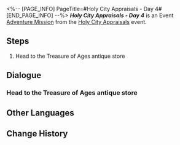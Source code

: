 <%-- [PAGE_INFO]
PageTitle=#Holy City Appraisals - Day 4#
[END_PAGE_INFO] --%>
{{Stub|Dialogue.}}
{{Mission Infobox
|id            = 8031404
|title         = 
|image         = <!--Mission Holy City Appraisals - Day 4.png-->
|type          = Adventure
|event_name    = Holy City Appraisals
|chapter       = 
|requirements  = [[Adventure Mission]] ''[[Holy City Appraisals - Day 3]]'' completed
|summary       = <!--official mission summary from Fate's Atlas-->
|characters    = Theodoros; Trailblazer
|startLocation = [[Amphoreus]] - [["Eternal Holy City" Okhema]]
|world         = Amphoreus
|area          = "Eternal Holy City" Okhema
|prev          = Holy City Appraisals - Day 3
|next          = Holy City Appraisals - Day 5
|rewards       = Credit*1,000
}}
'''''Holy City Appraisals - Day 4''''' is an Event [[Adventure Mission]] from the [[Holy City Appraisals]] event.

==Steps==
# Head to the Treasure of Ages antique store

<!--
==Gameplay Notes==

--><!--
==Trial Character==

-->
==Dialogue==
{{Stub Dialogue}}
===Head to the Treasure of Ages antique store{{subst:void|<!--803140401-->}}===
{{Mission Description|type=adventure|location="Eternal Holy City" Okhema|The treasures up for appraisal today are ready. Time to talk to Theodoros.}}
{{Dialogue Start}}
:{{tx}}
{{Dialogue End}}

==Other Languages==
{{Other Languages
|en   = Holy City Appraisals - Day 4
|zhs  = 圣城鉴宝•第四日
|zht  = 聖城鑑寶•第四日
|ja   = 聖都の宝物鑑定・4日目
|ko   = 거룩한 도시 보물 감정•4일차
|es   = Tasaciones en la ciudad sagrada: día 4
|fr   = Expertise de la ville sainte - Jour&nbsp;4
|ru   = Экспертиза подлинности в священном городе: День 4
|th   = ประเมินสมบัติเมืองศักดิ์สิทธิ์ วันที่ 4
|vi   = Giám Bảo Thánh Thành - Ngày 4
|de   = Schatzbegutachtung der Heiligen Stadt: Tag 4
|id   = Penaksiran Harta Kota Suci: Hari 4
|pt   = Avaliações da Pólis Sagrada - Dia 4
}}

==Change History==
{{Change History|3.1}}

